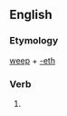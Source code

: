 ==English==

===Etymology===
[[weep]] + [[-eth]]

===Verb===
{{head|en|verb form}}

# {{en-archaic third-person singular of|weep}}